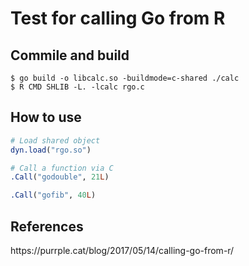# Test for calling Go from R
## Commile and build

```
$ go build -o libcalc.so -buildmode=c-shared ./calc
$ R CMD SHLIB -L. -lcalc rgo.c
```

## How to use
```r
# Load shared object
dyn.load("rgo.so")

# Call a function via C
.Call("godouble", 21L)

.Call("gofib", 40L)
```

## References
https://purrple.cat/blog/2017/05/14/calling-go-from-r/
